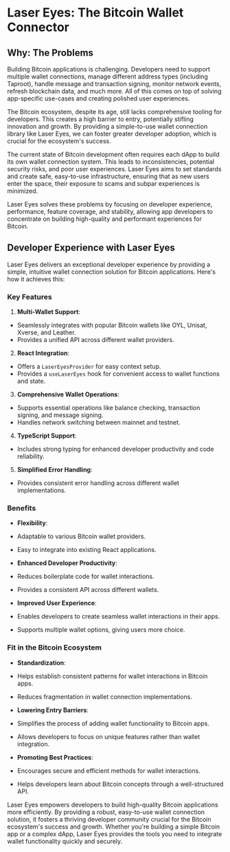 # Laser Eyes: The Bitcoin Wallet Connector

## Why: The Problems

Building Bitcoin applications is challenging. Developers need to support multiple wallet connections, manage different address types (including Taproot), handle message and transaction signing, monitor network events, refresh blockchain data, and much more. All of this comes on top of solving app-specific use-cases and creating polished user experiences.

The Bitcoin ecosystem, despite its age, still lacks comprehensive tooling for developers. This creates a high barrier to entry, potentially stifling innovation and growth. By providing a simple-to-use wallet connection library like Laser Eyes, we can foster greater developer adoption, which is crucial for the ecosystem's success.

The current state of Bitcoin development often requires each dApp to build its own wallet connection system. This leads to inconsistencies, potential security risks, and poor user experiences. Laser Eyes aims to set standards and create safe, easy-to-use infrastructure, ensuring that as new users enter the space, their exposure to scams and subpar experiences is minimized.

Laser Eyes solves these problems by focusing on developer experience, performance, feature coverage, and stability, allowing app developers to concentrate on building high-quality and performant experiences for Bitcoin.

## Developer Experience with Laser Eyes

Laser Eyes delivers an exceptional developer experience by providing a simple, intuitive wallet connection solution for Bitcoin applications. Here's how it achieves this:

### Key Features

1. **Multi-Wallet Support**:
- Seamlessly integrates with popular Bitcoin wallets like OYL, Unisat, Xverse, and Leather.
- Provides a unified API across different wallet providers.

2. **React Integration**:
- Offers a `LaserEyesProvider` for easy context setup.
- Provides a `useLaserEyes` hook for convenient access to wallet functions and state.

3. **Comprehensive Wallet Operations**:
- Supports essential operations like balance checking, transaction signing, and message signing.
- Handles network switching between mainnet and testnet.

4. **TypeScript Support**:
- Includes strong typing for enhanced developer productivity and code reliability.

5. **Simplified Error Handling**:
- Provides consistent error handling across different wallet implementations.

### Benefits

- **Flexibility**:
- Adaptable to various Bitcoin wallet providers.
- Easy to integrate into existing React applications.

- **Enhanced Developer Productivity**:
- Reduces boilerplate code for wallet interactions.
- Provides a consistent API across different wallets.

- **Improved User Experience**:
- Enables developers to create seamless wallet interactions in their apps.
- Supports multiple wallet options, giving users more choice.

### Fit in the Bitcoin Ecosystem

- **Standardization**:
- Helps establish consistent patterns for wallet interactions in Bitcoin apps.
- Reduces fragmentation in wallet connection implementations.

- **Lowering Entry Barriers**:
- Simplifies the process of adding wallet functionality to Bitcoin apps.
- Allows developers to focus on unique features rather than wallet integration.

- **Promoting Best Practices**:
- Encourages secure and efficient methods for wallet interactions.
- Helps developers learn about Bitcoin concepts through a well-structured API.

Laser Eyes empowers developers to build high-quality Bitcoin applications more efficiently. By providing a robust, easy-to-use wallet connection solution, it fosters a thriving developer community crucial for the Bitcoin ecosystem's success and growth. Whether you're building a simple Bitcoin app or a complex dApp, Laser Eyes provides the tools you need to integrate wallet functionality quickly and securely.
